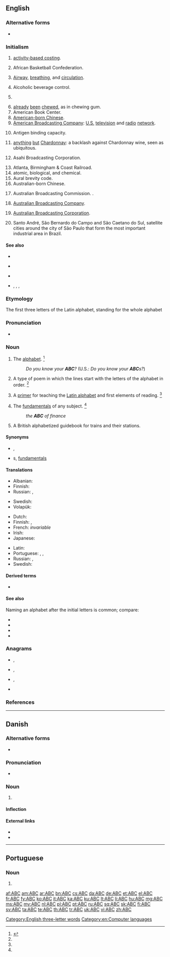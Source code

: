 {{also|abc}}
==English==

===Alternative forms===
* {{sense|noun}} {{l|en|absey}}

===Initialism===
{{rfc-header|Initialism}}
{{head|en|initialism}}

# {{label|en|business|_|management}} [[w:Activity-based costing|activity-based costing]].
# African Basketball Confederation.
# {{label|en|emergency medicine}} [[airway|Airway]], [[breathing]], and [[circulation]].
# Alcoholic beverage control.
# {{label|en|aviation}} {{w|Advance Booking Charter}}
# [[already]] [[been]] [[chew]]ed, as in chewing gum.
# American Book Center.
# [[w:American-born Chinese|American-born Chinese]].
# [[wikipedia:American_Broadcasting_Company|American Broadcasting Company]]: [[United States|U.S.]] [[television]] and [[radio]] [[network]].
# {{label|en|medical}} Antigen binding capacity.
# [[anything]] [[but]] [[Chardonnay]]: a backlash against Chardonnay wine, seen as ubiquitous.
# {{label|en|Japan}} Asahi Broadcasting Corporation.
# Atlanta, Birmingham & Coast Railroad.
# atomic, biological, and chemical.
# Aural brevity code.
# Australian-born Chinese.
# {{label|en|obsolete}} Australian Broadcasting Commission. {{defdate|1932}}.
# {{label|en|obsolete}} [[w:Australian Broadcasting Company|Australian Broadcasting Company]]. {{defdate|1929}}
# [[wikipedia:Australian_Broadcasting_Corporation|Australian Broadcasting Corporation]]. {{defdate|From July 1983}}
# {{label|en|geography}} Santo André, São Bernardo do Campo and São Caetano do Sul, satellite cities around the city of São Paulo that form the most important industrial area in Brazil.

====See also====
* {{l|en|ABC Islands}}
* {{sense|atomic, biological, chemical}} {{l|en|NBC}}
* {{sense|American-born Chinese}} {{l|en|CBC}}
* {{sense|American Broadcasting Company}} {{l|en|NBC}}, {{l|en|CBS}}, {{l|en|PBS}}, {{l|en|NPR}}

===Etymology===
The first three letters of the Latin alphabet, standing for the whole alphabet

===Pronunciation===
* {{audio|en-us-ABC.ogg|Audio (US)|lang=en}}

===Noun===
{{en-noun|ABCs|ABC's}}

# {{label|en|US|usually|plural only|uncountable}} The [[alphabet]]. {{defdate|First attested from around (1150 to 1350).}}<ref name=SOED>{{R:SOED5|page=3}}</ref>
#: ''Do you know your '''ABC'''?'' (U.S.: ''Do you know your '''ABC'''s?'')
# {{label|en|obsolete|poetry}} A type of poem in which the lines start with the letters of the alphabet in order. {{defdate|Attested from around (1350 to 1470) until the mid 17<sup>th</sup> century.}}<ref name=SOED/>
# {{label|en|obsolete}} A [[primer]] for teaching the [[Latin alphabet]] and first elements of reading. {{defdate|Attested from around (1350 to 1470) until the mid 17<sup>th</sup> century.}}<ref name=SOED/>
# The [[fundamental]]s of any subject. {{defdate|First attested in the mid 16<sup>th</sup> century.}}<ref name=SOED/>
#: ''the '''ABC''' of finance''
# {{label|en|UK|rail transport}} A British alphabetized guidebook for trains and their stations.

====Synonyms====
* {{sense|alphabet}} {{l|en|absey}}, {{l|en|alphabet}}
* {{sense|rudiments}} {{l|en|basic}}s, [[fundamental]]s

====Translations====
{{trans-see|alphabet}}

{{trans-top|primer for learning the alphabet}}
* Albanian: {{t+|sq|abetare}}
* Finnish: {{t+|fi|aapinen}}
* Russian: {{t+|ru|а́збука|f}}, {{t+|ru|буква́рь|m}}
{{trans-mid}}
* Swedish: {{t+|sv|abc-bok|c}}
* Volapük: {{t+|vo|lafababuk}}
{{trans-bottom}}

{{trans-top|rudiments}}
* Dutch: {{t+|nl|ABC|n}}
* Finnish: {{t+|fi|aakkoset|p}}, {{t+|fi|alkeet|p}}
* French: {{t+|fr|b.a.-ba|m}} ''invariable''
* Irish: {{t+|ga|aibítir|f}}
* Japanese: {{t+|ja|いろは|tr=iroha}}
{{trans-mid}}
* Latin: {{t|la|abecedaria|f}}
* Portuguese: {{t|pt|abc|m}}, {{t+|pt|abecê|m}}, {{t+|pt|á-bê-cê|m}}
* Russian: {{t+|ru|а́збука|f}}, {{t+|ru|азы́|m-p}}
* Swedish: {{t+|sv|abc|n}}
{{trans-bottom}}

====Derived terms====
* {{l|en|ABC book}}<!-- a primer. Shakespeare, ''King John, I-i'', as an "absey" book-->

====See also====
Naming an alphabet after the initial letters is common; compare:
* {{l|en|alphabet}}
* {{l|en|bopomofo}}
* {{l|en|futhark}}
* {{l|en|futhorc}}

===Anagrams===
* {{l|en|bac}}, {{l|en|BAC}}
* {{l|en|BCA}}, {{l|en|B. circa A.}}
* {{l|en|cab}}, {{l|en|CAB}}
* {{l|en|CBA}}

===References===
<references/>

[[Category:English three-letter words]]
[[Category:en:Computer languages]]

----

==Danish==

===Alternative forms===
* {{l|da|abc}}

===Pronunciation===
* {{IPA|/abeseː/|[æb̥eˈseːˀ]|lang=da}}

===Noun===
{{da-noun|stem=ABC'|en|er}}

# {{l|en|ABC}} {{gloss|a primer for teaching the Latin alphabet and first elements of reading; the rudiments of any subject}}

====Inflection====
{{da-noun-infl|stem=ABC'|en|er|4=ABC's}}

====External links====
* {{pedialite|lang=da}}
* {{pedialite|ABC (bog)|lang=da}}

----

==Portuguese==

===Noun===
{{pt-noun|m|s}}

# {{alternative form of|á-bê-cê|lang=pt}}

[[af:ABC]]
[[am:ABC]]
[[ar:ABC]]
[[bn:ABC]]
[[cs:ABC]]
[[da:ABC]]
[[de:ABC]]
[[et:ABC]]
[[el:ABC]]
[[fr:ABC]]
[[fy:ABC]]
[[ko:ABC]]
[[it:ABC]]
[[ka:ABC]]
[[ku:ABC]]
[[lt:ABC]]
[[li:ABC]]
[[hu:ABC]]
[[mg:ABC]]
[[ms:ABC]]
[[my:ABC]]
[[nl:ABC]]
[[pl:ABC]]
[[pt:ABC]]
[[ru:ABC]]
[[sq:ABC]]
[[sk:ABC]]
[[fi:ABC]]
[[sv:ABC]]
[[ta:ABC]]
[[te:ABC]]
[[th:ABC]]
[[tr:ABC]]
[[uk:ABC]]
[[vi:ABC]]
[[zh:ABC]]